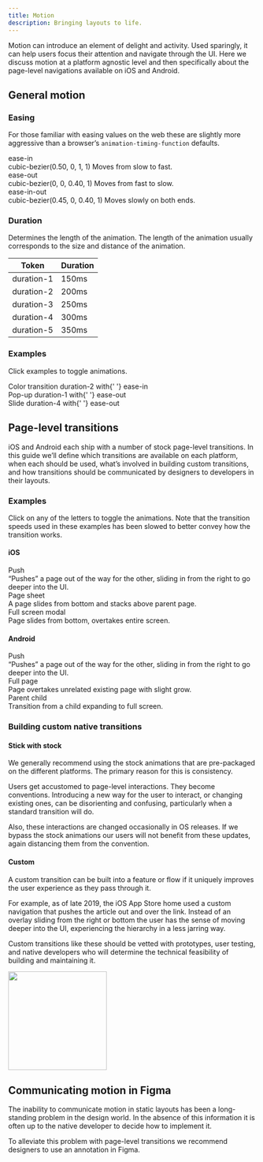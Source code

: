 ```yaml
---
title: Motion
description: Bringing layouts to life.
---
```





Motion can introduce an element of delight and activity. Used sparingly, it can help users focus their attention and navigate through the UI. Here we discuss motion at a platform agnostic level and then specifically about the page-level navigations available on iOS and Android.

## General motion

### Easing

For those familiar with easing values on the web these are slightly more aggressive than a browser’s `animation-timing-function` defaults.

<div className="grid mb3">
    <div className="m_col-6">
        <div class="b">ease-in</div>
        <Text size={2}>
            <InlineCode theme="plain">cubic-bezier(0.50, 0, 1, 1)</InlineCode>
        </Text>
        <Text size={2} className="black-300">
            Moves from slow to fast.
        </Text>
    </div>
    <div className="m_col-6 mt3 m_mt0">
        <div className="bg-gray-200 h5 pa3 flex items-center br2">
            <Easing animation="easeIn" />
        </div>
    </div>
</div>

<div className="grid mb3">
    <div className="m_col-6">
        <div class="b">ease-out</div>
        <Text size={2}>
            <InlineCode theme="plain">cubic-bezier(0, 0, 0.40, 1)</InlineCode>
        </Text>
        <Text size={2} className="black-300">
            Moves from fast to slow.
        </Text>
    </div>
    <div className="m_col-6 mt3 m_mt0">
        <div className="bg-gray-200 h5 pa3 flex items-center br2">
            <Easing animation="easeOut" />
        </div>
    </div>
</div>

<div className="grid mb3">
    <div className="m_col-6">
        <div class="b">ease-in-out</div>
        <Text size={2}>
            <InlineCode theme="plain">cubic-bezier(0.45, 0, 0.40, 1)</InlineCode>
        </Text>
        <Text size={2} className="black-300">
            Moves slowly on both ends.
        </Text>
    </div>
    <div className="m_col-6 mt3 m_mt0">
        <div className="bg-gray-200 h5 pa3 flex items-center br2">
            <Easing animation="easeInOut" />
        </div>
    </div>
</div>

### Duration

Determines the length of the animation. The length of the animation usually corresponds to the size and distance of the animation.

<table>
    <thead>
        <tr>
            <th>
                <Text size={2}>Token</Text>
            </th>
            <th>
                <Text size={2}>Duration</Text>
            </th>
        </tr>
    </thead>
    <tbody>
        <tr>
            <td>
                <Text size={2}>
                    <InlineCode theme="plain">duration-1</InlineCode>
                </Text>
            </td>
            <td>
                <Text size={2}>
                    <InlineCode theme="plain">150ms</InlineCode>
                </Text>
            </td>
        </tr>
        <tr>
            <td>
                <Text size={2}>
                    <InlineCode theme="plain">duration-2</InlineCode>
                </Text>
            </td>
            <td>
                <Text size={2}>
                    <InlineCode theme="plain">200ms</InlineCode>
                </Text>
            </td>
        </tr>
        <tr>
            <td>
                <Text size={2}>
                    <InlineCode theme="plain">duration-3</InlineCode>
                </Text>
            </td>
            <td>
                <Text size={2}>
                    <InlineCode theme="plain">250ms</InlineCode>
                </Text>
            </td>
        </tr>
        <tr>
            <td>
                <Text size={2}>
                    <InlineCode theme="plain">duration-4</InlineCode>
                </Text>
            </td>
            <td>
                <Text size={2}>
                    <InlineCode theme="plain">300ms</InlineCode>
                </Text>
            </td>
        </tr>
        <tr>
            <td>
                <Text size={2}>
                    <InlineCode theme="plain">duration-5</InlineCode>
                </Text>
            </td>
            <td>
                <Text size={2}>
                    <InlineCode theme="plain">350ms</InlineCode>
                </Text>
            </td>
        </tr>
    </tbody>
</table>

### Examples

Click examples to toggle animations.

<div className="grid">
    <div className="m_col-4 mb3 m_mb0">
        <div className="shadow-300 h6 relative br2">
            <Color />
        </div>
        <Text size={2} className="mt2 b">
            Color transition
        </Text>
        <Text size={2}>
            <InlineCode theme="plain">duration-2</InlineCode> with{' '}
            <InlineCode theme="plain">ease-in</InlineCode>
        </Text>
    </div>
    <div className="m_col-4 mb3 m_mb0">
        <div className="shadow-300 h6 relative br2">
            <Pop />
        </div>
        <Text size={2} className="mt2 b">
            Pop-up
        </Text>
        <Text size={2}>
            <InlineCode theme="plain">duration-1</InlineCode> with{' '}
            <InlineCode theme="plain">ease-out</InlineCode>
        </Text>
    </div>
    <div className="m_col-4">
        <div className="shadow-300 h6 relative br2">
            <Slide />
        </div>
        <Text size={2} className="mt2 b">
            Slide
        </Text>
        <Text size={2}>
            <InlineCode theme="plain">duration-4</InlineCode> with{' '}
            <InlineCode theme="plain">ease-out</InlineCode>
        </Text>
    </div>
</div>

<div className="pt6">
    <HorizontalRule />
</div>

## Page-level transitions

iOS and Android each ship with a number of stock page-level transitions. In this guide we’ll define which transitions are available on each platform, when each should be used, what’s involved in building custom transitions, and how transitions should be communicated by designers to developers in their layouts.

### Examples

Click on any of the letters to toggle the animations. Note that the transition speeds used in these examples has been slowed to better convey how the transition works.

#### iOS

<div className="grid">
    <div className="s_col-6 m_col-4 mb3">
        <Push />
        <div className="b mt2">Push</div>
        <Text size={2} className="black-300">
            “Pushes” a page out of the way for the other, sliding in from the right to go deeper
            into the UI.
        </Text>
    </div>
    <div className="s_col-6 m_col-4 mb3">
        <IosPageSheet />
        <div className="b mt2">Page sheet</div>
        <Text size={2} className="black-300">
            A page slides from bottom and stacks above parent page.
        </Text>
    </div>
    <div className="s_col-6 m_col-4 mb3">
        <IosFullScreenModal />
        <div className="b mt2">Full screen modal</div>
        <Text size={2} className="black-300">
            Page slides from bottom, overtakes entire screen.
        </Text>
    </div>
</div>

#### Android

<div className="grid">
    <div className="s_col-6 m_col-4 mb3">
        <Push />
        <div className="b mt2">Push</div>
        <Text size={2} className="black-300">
            “Pushes” a page out of the way for the other, sliding in from the right to go deeper
            into the UI.
        </Text>
    </div>
    <div className="s_col-6 m_col-4 mb3">
        <AndroidFullPage />
        <div className="b mt2">Full page</div>
        <Text size={2} className="black-300">
            Page overtakes unrelated existing page with slight grow.
        </Text>
    </div>
    <div className="s_col-6 m_col-4 mb3">
        <AndroidParentChild />
        <div className="b mt2">Parent child</div>
        <Text size={2} className="black-300">
            Transition from a child expanding to full screen.
        </Text>
    </div>
</div>

### Building custom native transitions

#### Stick with stock

We generally recommend using the stock animations that are pre-packaged on the different platforms. The primary reason for this is consistency.

Users get accustomed to page-level interactions. They become conventions. Introducing a new way for the user to interact, or changing existing ones, can be disorienting and confusing, particularly when a standard transition will do.

Also, these interactions are changed occasionally in OS releases. If we bypass the stock animations our users will not benefit from these updates, again distancing them from the convention.

#### Custom

<div className="grid grid-wide mb3">
    <div className="m_col-7">
        <p>
            A custom transition can be built into a feature or flow if it uniquely improves the user
            experience as they pass through it.
        </p>
        <p>
            For example, as of late 2019, the iOS App Store home used a custom navigation that
            pushes the article out and over the link. Instead of an overlay sliding from the right
            or bottom the user has the sense of moving deeper into the UI, experiencing the
            hierarchy in a less jarring way.
        </p>
        <p>
            Custom transitions like these should be vetted with prototypes, user testing, and native
            developers who will determine the technical feasibility of building and maintaining it.
        </p>
    </div>
    <div className="m_col-5">
        <img src="./app-store.gif" width="200" className="br2 ba b-gray-300" />
    </div>
</div>

## Communicating motion in Figma

The inability to communicate motion in static layouts has been a long-standing problem in the design world. In the absence of this information it is often up to the native developer to decide how to implement it.

To alleviate this problem with page-level transitions we recommend designers to use an annotation in Figma.
